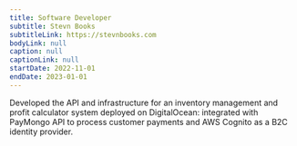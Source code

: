 ```yaml
---
title: Software Developer
subtitle: Stevn Books
subtitleLink: https://stevnbooks.com
bodyLink: null
caption: null
captionLink: null
startDate: 2022-11-01
endDate: 2023-01-01
---
```


Developed the API and infrastructure for an inventory management and profit calculator system deployed on DigitalOcean:
integrated with PayMongo API to process customer payments and AWS Cognito as a B2C identity provider.
